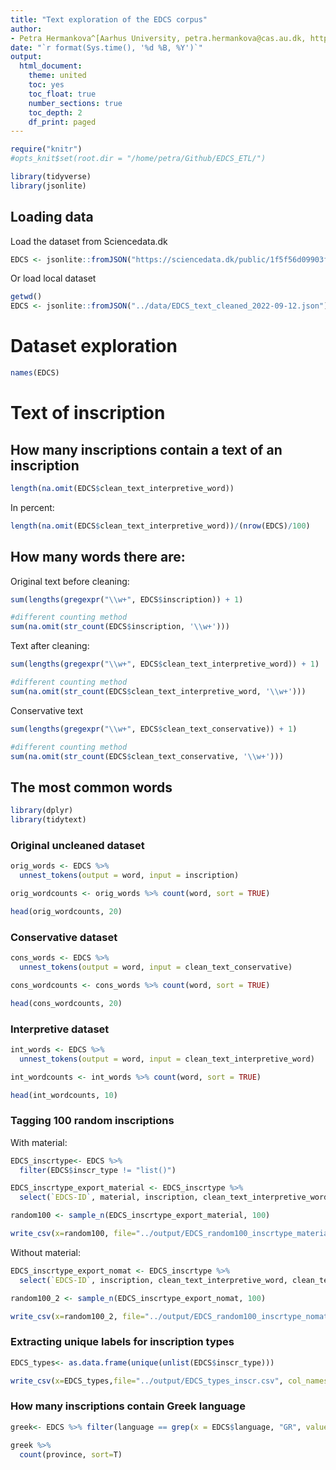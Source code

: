 ```yaml
---
title: "Text exploration of the EDCS corpus"
author:
- Petra Hermankova^[Aarhus University, petra.hermankova@cas.au.dk, https://orcid.org/0000-0002-6349-0540]
date: "`r format(Sys.time(), '%d %B, %Y')`"
output:
  html_document:
    theme: united
    toc: yes
    toc_float: true
    number_sections: true
    toc_depth: 2
    df_print: paged
---
```


```r
require("knitr")
#opts_knit$set(root.dir = "/home/petra/Github/EDCS_ETL/")

library(tidyverse)
library(jsonlite)
```

## Loading data

Load the dataset from Sciencedata.dk
```r
EDCS <- jsonlite::fromJSON("https://sciencedata.dk/public/1f5f56d09903fe259c0906add8b3a55e/EDCS_text_cleaned_2022-02-15.json")
```

Or load local dataset
```r
getwd()
EDCS <- jsonlite::fromJSON("../data/EDCS_text_cleaned_2022-09-12.json")
```


# Dataset exploration
```r
names(EDCS)
```

# Text of inscription

## How many inscriptions contain a text of an inscription

```r
length(na.omit(EDCS$clean_text_interpretive_word))
```
In percent:
```r
length(na.omit(EDCS$clean_text_interpretive_word))/(nrow(EDCS)/100)
```

## How many words there are:

Original text before cleaning:
```r
sum(lengths(gregexpr("\\w+", EDCS$inscription)) + 1)

#different counting method
sum(na.omit(str_count(EDCS$inscription, '\\w+')))
```

Text after cleaning:
```r
sum(lengths(gregexpr("\\w+", EDCS$clean_text_interpretive_word)) + 1)

#different counting method
sum(na.omit(str_count(EDCS$clean_text_interpretive_word, '\\w+')))
```

Conservative text
```r
sum(lengths(gregexpr("\\w+", EDCS$clean_text_conservative)) + 1)

#different counting method
sum(na.omit(str_count(EDCS$clean_text_conservative, '\\w+')))
```


## The most common words

```r
library(dplyr)
library(tidytext)
```
### Original uncleaned dataset


```r
orig_words <- EDCS %>% 
  unnest_tokens(output = word, input = inscription) 

orig_wordcounts <- orig_words %>% count(word, sort = TRUE)

head(orig_wordcounts, 20)
```


### Conservative dataset

```r
cons_words <- EDCS %>% 
  unnest_tokens(output = word, input = clean_text_conservative) 

cons_wordcounts <- cons_words %>% count(word, sort = TRUE)

head(cons_wordcounts, 20)
```

### Interpretive dataset

```r
int_words <- EDCS %>% 
  unnest_tokens(output = word, input = clean_text_interpretive_word) 

int_wordcounts <- int_words %>% count(word, sort = TRUE)

head(int_wordcounts, 10)
```

### Tagging 100 random inscriptions 

With material:

```r
EDCS_inscrtype<- EDCS %>% 
  filter(EDCS$inscr_type != "list()")

EDCS_inscrtype_export_material <- EDCS_inscrtype %>%
  select(`EDCS-ID`, material, inscription, clean_text_interpretive_word, clean_text_conservative)

random100 <- sample_n(EDCS_inscrtype_export_material, 100)

write_csv(x=random100, file="../output/EDCS_random100_inscrtype_material.csv")
```

Without material: 

```r

EDCS_inscrtype_export_nomat <- EDCS_inscrtype %>%
  select(`EDCS-ID`, inscription, clean_text_interpretive_word, clean_text_conservative)

random100_2 <- sample_n(EDCS_inscrtype_export_nomat, 100)

write_csv(x=random100_2, file="../output/EDCS_random100_inscrtype_nomaterial.csv")
```


### Extracting unique labels for inscription types
```r
EDCS_types<- as.data.frame(unique(unlist(EDCS$inscr_type))) 

write_csv(x=EDCS_types,file="../output/EDCS_types_inscr.csv", col_names = FALSE)

```







### How many inscriptions contain Greek language

```r
greek<- EDCS %>% filter(language == grep(x = EDCS$language, "GR", value = TRUE))
```


```r
greek %>% 
  count(province, sort=T)
```

